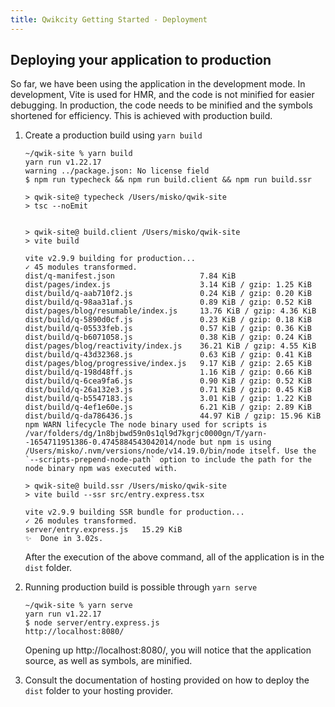 ```yaml
---
title: Qwikcity Getting Started - Deployment
---
```


## Deploying your application to production

So far, we have been using the application in the development mode. In development, Vite is used for HMR, and the code is not minified for easier debugging. In production, the code needs to be minified and the symbols shortened for efficiency. This is achieved with production build.

1. Create a production build using `yarn build`
   ```shell
   ~/qwik-site % yarn build
   yarn run v1.22.17
   warning ../package.json: No license field
   $ npm run typecheck && npm run build.client && npm run build.ssr
   
   > qwik-site@ typecheck /Users/misko/qwik-site
   > tsc --noEmit
   
   
   > qwik-site@ build.client /Users/misko/qwik-site
   > vite build
   
   vite v2.9.9 building for production...
   ✓ 45 modules transformed.
   dist/q-manifest.json                   7.84 KiB
   dist/pages/index.js                    3.14 KiB / gzip: 1.25 KiB
   dist/build/q-aab710f2.js               0.24 KiB / gzip: 0.20 KiB
   dist/build/q-98aa31af.js               0.89 KiB / gzip: 0.52 KiB
   dist/pages/blog/resumable/index.js     13.76 KiB / gzip: 4.36 KiB
   dist/build/q-5890d0cf.js               0.23 KiB / gzip: 0.18 KiB
   dist/build/q-05533feb.js               0.57 KiB / gzip: 0.36 KiB
   dist/build/q-b6071058.js               0.38 KiB / gzip: 0.24 KiB
   dist/pages/blog/reactivity/index.js    36.21 KiB / gzip: 4.55 KiB
   dist/build/q-43d32368.js               0.63 KiB / gzip: 0.41 KiB
   dist/pages/blog/progressive/index.js   9.17 KiB / gzip: 2.65 KiB
   dist/build/q-198d48ff.js               1.16 KiB / gzip: 0.66 KiB
   dist/build/q-6cea9fa6.js               0.90 KiB / gzip: 0.52 KiB
   dist/build/q-26a132e3.js               0.71 KiB / gzip: 0.45 KiB
   dist/build/q-b5547183.js               3.01 KiB / gzip: 1.22 KiB
   dist/build/q-4ef1e60e.js               6.21 KiB / gzip: 2.89 KiB
   dist/build/q-da786436.js               44.97 KiB / gzip: 15.96 KiB
   npm WARN lifecycle The node binary used for scripts is /var/folders/dg/1n8bjbwd59n0s1ql9d7kgrjc0000gn/T/yarn--1654711951386-0.4745884543042014/node but npm is using /Users/misko/.nvm/versions/node/v14.19.0/bin/node itself. Use the `--scripts-prepend-node-path` option to include the path for the node binary npm was executed with.
   
   > qwik-site@ build.ssr /Users/misko/qwik-site
   > vite build --ssr src/entry.express.tsx
   
   vite v2.9.9 building SSR bundle for production...
   ✓ 26 modules transformed.
   server/entry.express.js   15.29 KiB
   ✨  Done in 3.02s.
   ```

   After the execution of the above command, all of the application is in the `dist` folder.
2. Running production build is possible through `yarn serve` 
   ```shell
   ~/qwik-site % yarn serve
   yarn run v1.22.17
   $ node server/entry.express.js
   http://localhost:8080/
   ```

   Opening up http://localhost:8080/, you will notice that the application source, as well as symbols, are minified.

3. Consult the documentation of hosting provided on how to deploy the `dist` folder to your hosting provider.
